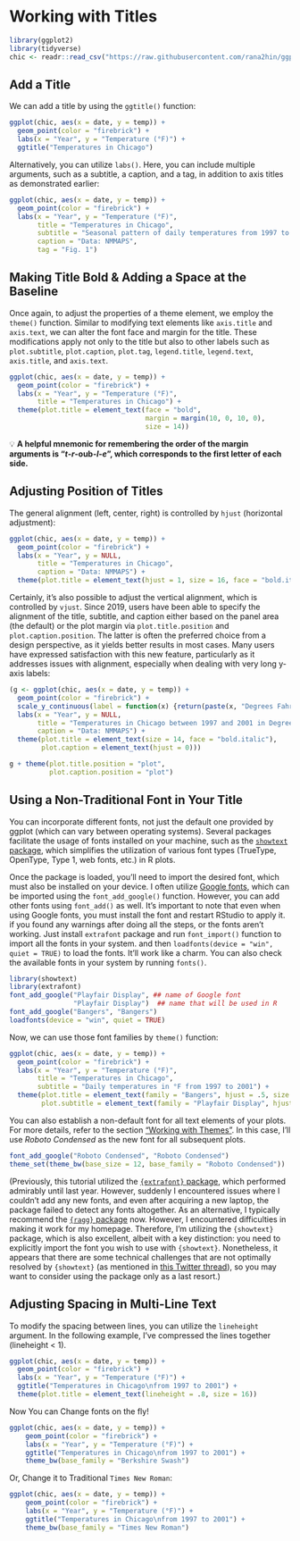 # Working with Titles {#titles}

```r
library(ggplot2)
library(tidyverse)
chic <- readr::read_csv("https://raw.githubusercontent.com/rana2hin/ggplot_guide/master/chicago_data.csv")
```

## Add a Title

We can add a title by using the `ggtitle()` function:

```r
ggplot(chic, aes(x = date, y = temp)) +
  geom_point(color = "firebrick") +
  labs(x = "Year", y = "Temperature (°F)") +
  ggtitle("Temperatures in Chicago")
```

Alternatively, you can utilize `labs()`. Here, you can include multiple arguments, such as a subtitle, a caption, and a tag, in addition to axis titles as demonstrated earlier:

```r
ggplot(chic, aes(x = date, y = temp)) +
  geom_point(color = "firebrick") +
  labs(x = "Year", y = "Temperature (°F)",
       title = "Temperatures in Chicago",
       subtitle = "Seasonal pattern of daily temperatures from 1997 to 2001",
       caption = "Data: NMMAPS",
       tag = "Fig. 1")
```

## Making Title Bold & Adding a Space at the Baseline

Once again, to adjust the properties of a theme element, we employ the `theme()` function. Similar to modifying text elements like `axis.title` and `axis.text`, we can alter the font face and margin for the title. These modifications apply not only to the title but also to other labels such as `plot.subtitle`, `plot.caption`, `plot.tag`, `legend.title`, `legend.text`, `axis.title`, and `axis.text`.

```r
ggplot(chic, aes(x = date, y = temp)) +
  geom_point(color = "firebrick") +
  labs(x = "Year", y = "Temperature (°F)",
       title = "Temperatures in Chicago") +
  theme(plot.title = element_text(face = "bold",
                                  margin = margin(10, 0, 10, 0),
                                  size = 14))
```

💡 **A helpful mnemonic for remembering the order of the margin arguments is "_t_\-_r_\-oub-_l_\-_e_", which corresponds to the first letter of each side.**

## Adjusting Position of Titles

The general alignment (left, center, right) is controlled by `hjust` (horizontal adjustment):

```r
ggplot(chic, aes(x = date, y = temp)) +
  geom_point(color = "firebrick") +
  labs(x = "Year", y = NULL,
       title = "Temperatures in Chicago",
       caption = "Data: NMMAPS") +
  theme(plot.title = element_text(hjust = 1, size = 16, face = "bold.italic"))
```

Certainly, it's also possible to adjust the vertical alignment, which is controlled by `vjust`. Since 2019, users have been able to specify the alignment of the title, subtitle, and caption either based on the panel area (the default) or the plot margin via `plot.title.position` and `plot.caption.position`. The latter is often the preferred choice from a design perspective, as it yields better results in most cases. Many users have expressed satisfaction with this new feature, particularly as it addresses issues with alignment, especially when dealing with very long y-axis labels:

```r
(g <- ggplot(chic, aes(x = date, y = temp)) +
  geom_point(color = "firebrick") +
  scale_y_continuous(label = function(x) {return(paste(x, "Degrees Fahrenheit"))}) +
  labs(x = "Year", y = NULL,
       title = "Temperatures in Chicago between 1997 and 2001 in Degrees Fahrenheit",
       caption = "Data: NMMAPS") +
  theme(plot.title = element_text(size = 14, face = "bold.italic"),
        plot.caption = element_text(hjust = 0)))
```

```r
g + theme(plot.title.position = "plot",
          plot.caption.position = "plot")
```

## Using a Non-Traditional Font in Your Title

You can incorporate different fonts, not just the default one provided by ggplot (which can vary between operating systems). Several packages facilitate the usage of fonts installed on your machine, such as the [`showtext` package](https://github.com/yixuan/showtext), which simplifies the utilization of various font types (TrueType, OpenType, Type 1, web fonts, etc.) in R plots.

Once the package is loaded, you'll need to import the desired font, which must also be installed on your device. I often utilize [Google fonts](https://fonts.google.com/), which can be imported using the `font_add_google()` function. However, you can add other fonts using `font_add()` as well. It's important to note that even when using Google fonts, you must install the font and restart RStudio to apply it. if you found any warnings after doing all the steps, or the fonts aren't working. Just install `extrafont` package and run `font_import()` function to import all the fonts in your system. and then `loadfonts(device = "win", quiet = TRUE)` to load the fonts. It'll work like a charm. You can also check the available fonts in your system by running `fonts()`.

```r
library(showtext)
library(extrafont)
font_add_google("Playfair Display", ## name of Google font
                "Playfair Display")  ## name that will be used in R
font_add_google("Bangers", "Bangers")
loadfonts(device = "win", quiet = TRUE)
```

Now, we can use those font families by `theme()` function:

```r
ggplot(chic, aes(x = date, y = temp)) +
  geom_point(color = "firebrick") +
  labs(x = "Year", y = "Temperature (°F)",
       title = "Temperatures in Chicago",
       subtitle = "Daily temperatures in °F from 1997 to 2001") +
  theme(plot.title = element_text(family = "Bangers", hjust = .5, size = 25),
        plot.subtitle = element_text(family = "Playfair Display", hjust = .5, size = 15))
```

You can also establish a non-default font for all text elements of your plots. For more details, refer to the section ["Working with Themes"](#themes). In this case, I'll use _Roboto Condensed_ as the new font for all subsequent plots.

```r
font_add_google("Roboto Condensed", "Roboto Condensed")
theme_set(theme_bw(base_size = 12, base_family = "Roboto Condensed"))
```

<p style="color:gray;">

(Previously, this tutorial utilized the [`{extrafont}` package](https://cran.r-project.org/web/packages/extrafont/README.html), which performed admirably until last year. However, suddenly I encountered issues where I couldn't add any new fonts, and even after acquiring a new laptop, the package failed to detect any fonts altogether. As an alternative, I typically recommend the [`{ragg}` package](https://ragg.r-lib.org/) now. However, I encountered difficulties in making it work for my homepage. Therefore, I'm utilizing the `{showtext}` package, which is also excellent, albeit with a key distinction: you need to explicitly import the font you wish to use with `{showtext}`. Nonetheless, it appears that there are some technical challenges that are not optimally resolved by `{showtext}` (as mentioned in [this Twitter thread](https://twitter.com/thomasp85/status/1355083725156077571)), so you may want to consider using the package only as a last resort.)

</p>

## Adjusting Spacing in Multi-Line Text

To modify the spacing between lines, you can utilize the `lineheight` argument. In the following example, I've compressed the lines together (lineheight < 1).

```r
ggplot(chic, aes(x = date, y = temp)) +
  geom_point(color = "firebrick") +
  labs(x = "Year", y = "Temperature (°F)") +
  ggtitle("Temperatures in Chicago\nfrom 1997 to 2001") +
  theme(plot.title = element_text(lineheight = .8, size = 16))
```

Now You can Change fonts on the fly!

```r
ggplot(chic, aes(x = date, y = temp)) +
    geom_point(color = "firebrick") +
    labs(x = "Year", y = "Temperature (°F)") +
    ggtitle("Temperatures in Chicago\nfrom 1997 to 2001") +
    theme_bw(base_family = "Berkshire Swash")
```

Or, Change it to Traditional `Times New Roman`:

```r
ggplot(chic, aes(x = date, y = temp)) +
    geom_point(color = "firebrick") +
    labs(x = "Year", y = "Temperature (°F)") +
    ggtitle("Temperatures in Chicago\nfrom 1997 to 2001") +
    theme_bw(base_family = "Times New Roman")
```